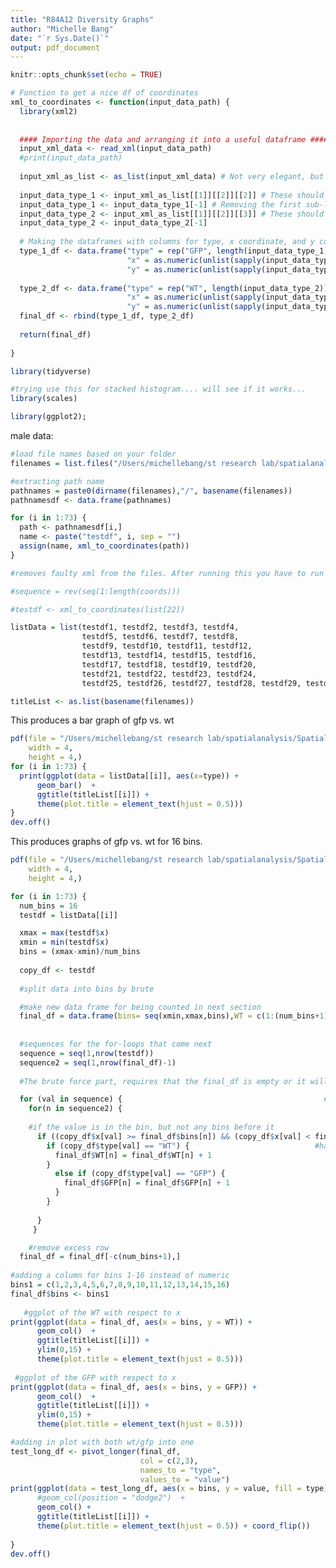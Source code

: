 ```yaml
---
title: "R84A12 Diversity Graphs"
author: "Michelle Bang"
date: "`r Sys.Date()`"
output: pdf_document
---
```

```r
knitr::opts_chunk$set(echo = TRUE)
```

```r
# Function to get a nice df of coordinates 
xml_to_coordinates <- function(input_data_path) {
  library(xml2)
  
  
  #### Importing the data and arranging it into a useful dataframe ####
  input_xml_data <- read_xml(input_data_path)
  #print(input_data_path)
  
  input_xml_as_list <- as_list(input_xml_data) # Not very elegant, but should work
  
  input_data_type_1 <- input_xml_as_list[[1]][[2]][[2]] # These should be the GFP kernels as long as the person annotating using type "1" for GFP
  input_data_type_1 <- input_data_type_1[-1] # Removing the first sub-list which is just a number string of the data type
  input_data_type_2 <- input_xml_as_list[[1]][[2]][[3]] # These should be non-GFP kernels
  input_data_type_2 <- input_data_type_2[-1]
  
  # Making the dataframes with columns for type, x coordinate, and y coordinate
  type_1_df <- data.frame("type" = rep("GFP", length(input_data_type_1)),
                          "x" = as.numeric(unlist(sapply(input_data_type_1, "[[", 1))), 
                          "y" = as.numeric(unlist(sapply(input_data_type_1, "[[", 2))))
  
  type_2_df <- data.frame("type" = rep("WT", length(input_data_type_2)),
                          "x" = as.numeric(unlist(sapply(input_data_type_2, "[[", 1))), 
                          "y" = as.numeric(unlist(sapply(input_data_type_2, "[[", 2))))
  final_df <- rbind(type_1_df, type_2_df)
  
  return(final_df)
  
}
```

```r
library(tidyverse)

#trying use this for stacked histogram.... will see if it works...
library(scales)
```

```r
library(ggplot2);
```


male data: 

```r
#load file names based on your folder
filenames = list.files("/Users/michellebang/st research lab/spatialanalysis/SpatialAnalysisMichelle/malecrossfemalediversity", pattern="*.xml", full.names=TRUE)

#extracting path name
pathnames = paste0(dirname(filenames),"/", basename(filenames))
pathnamesdf <- data.frame(pathnames)
```

```r
for (i in 1:73) {
  path <- pathnamesdf[i,]
  name <- paste("testdf", i, sep = "")
  assign(name, xml_to_coordinates(path))
}

#removes faulty xml from the files. After running this you have to run the xml_to_coordinates file loop.

#sequence = rev(seq(1:length(coords)))

#testdf <- xml_to_coordinates(list[22])
```

```r
listData = list(testdf1, testdf2, testdf3, testdf4,
                testdf5, testdf6, testdf7, testdf8,
                testdf9, testdf10, testdf11, testdf12, 
                testdf13, testdf14, testdf15, testdf16,
                testdf17, testdf18, testdf19, testdf20,
                testdf21, testdf22, testdf23, testdf24, 
                testdf25, testdf26, testdf27, testdf28, testdf29, testdf30, testdf31, testdf32, testdf33, testdf34, testdf35, testdf36, testdf37, testdf38, testdf39, testdf40, testdf41, testdf42, testdf43, testdf44, testdf45, testdf46, testdf47, testdf48, testdf49, testdf50, testdf51, testdf52, testdf53, testdf54, testdf55, testdf56, testdf57, testdf58, testdf59, testdf60, testdf61, testdf62, testdf63, testdf64, testdf65, testdf66, testdf67, testdf68, testdf69, testdf70, testdf71, testdf72, testdf73)

titleList <- as.list(basename(filenames))
```

This produces a bar graph of gfp vs. wt
```r
pdf(file = "/Users/michellebang/st research lab/spatialanalysis/SpatialAnalysisMichelle/R84A12malediversity.pdf",
    width = 4,
    height = 4,)
for (i in 1:73) {
  print(ggplot(data = listData[[i]], aes(x=type)) +
      geom_bar()  +
      ggtitle(titleList[[i]]) + 
      theme(plot.title = element_text(hjust = 0.5)))
}
dev.off()
```

This produces graphs of gfp vs. wt for 16 bins. 
```r

pdf(file = "/Users/michellebang/st research lab/spatialanalysis/SpatialAnalysisMichelle/R84A12diversityGFPWTPlots16.pdf",
    width = 4,
    height = 4,)

for (i in 1:73) {
  num_bins = 16
  testdf = listData[[i]]

  xmax = max(testdf$x)
  xmin = min(testdf$x)
  bins = (xmax-xmin)/num_bins
   
  copy_df <- testdf
  
  #split data into bins by brute 

  #make new data frame for being counted in next section
  final_df = data.frame(bins= seq(xmin,xmax,bins),WT = c(1:(num_bins+1))*0,GFP = c(1:(num_bins+1))*0)
  
  
  #sequences for the for-loops that come next
  sequence = seq(1,nrow(testdf)) 
  sequence2 = seq(1,nrow(final_df)-1)
  
  #The brute force part, requires that the final_df is empty or it will     double count

  for (val in sequence) {                                             #for each value
    for(n in sequence2) {                                              #for each bin
          
    #if the value is in the bin, but not any bins before it
      if ((copy_df$x[val] >= final_df$bins[n]) && (copy_df$x[val] < final_df$bins[n+1]) ) { 
        if (copy_df$type[val] == "WT") {                            #has to check if the kernel is WT or GFP then increments bin
          final_df$WT[n] = final_df$WT[n] + 1                      
        }               
          else if (copy_df$type[val] == "GFP") {
            final_df$GFP[n] = final_df$GFP[n] + 1
          }
        }
    
      }
     }

    #remove excess row
  final_df = final_df[-c(num_bins+1),]
  
#adding a column for bins 1-16 instead of numeric
bins1 = c(1,2,3,4,5,6,7,8,9,10,11,12,13,14,15,16)
final_df$bins <- bins1
  
   #ggplot of the WT with respect to x
print(ggplot(data = final_df, aes(x = bins, y = WT)) +
      geom_col()  +
      ggtitle(titleList[[i]]) +
      ylim(0,15) +
      theme(plot.title = element_text(hjust = 0.5)))
 
 #ggplot of the GFP with respect to x
print(ggplot(data = final_df, aes(x = bins, y = GFP)) +
      geom_col()  +
      ggtitle(titleList[[i]]) +
      ylim(0,15) +
      theme(plot.title = element_text(hjust = 0.5)))

#adding in plot with both wt/gfp into one
test_long_df <- pivot_longer(final_df, 
                             col = c(2,3),
                             names_to = "type",
                             values_to = "value")
print(ggplot(data = test_long_df, aes(x = bins, y = value, fill = type)) +
      #geom_col(position = "dodge2")  +
      geom_col() +
      ggtitle(titleList[[i]]) +
      theme(plot.title = element_text(hjust = 0.5)) + coord_flip())
 
}
dev.off()
```
